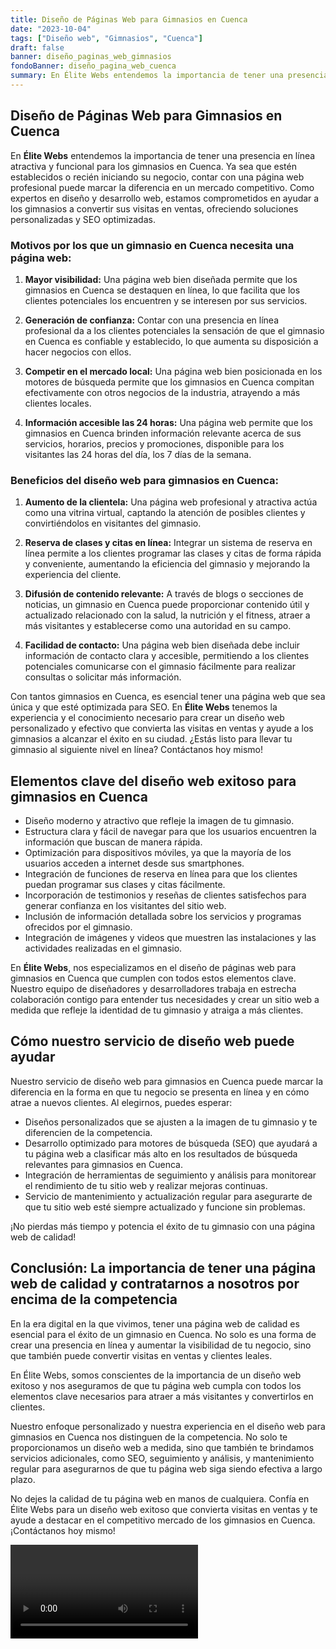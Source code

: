```yaml
---
title: Diseño de Páginas Web para Gimnasios en Cuenca
date: "2023-10-04"
tags: ["Diseño web", "Gimnasios", "Cuenca"]
draft: false
banner: diseño_paginas_web_gimnasios
fondoBanner: diseño_pagina_web_cuenca
summary: En Élite Webs entendemos la importancia de tener una presencia en línea atractiva y funcional para los gimnasios en Cuenca. Ya sea que estén establecidos o recién iniciando su negocio, contar con una página web profesional puede marcar la diferencia en un mercado competitivo. Como expertos en diseño y desarrollo web, estamos comprometidos en ayudar a los gimnasios a convertir sus visitas en ventas, ofreciendo soluciones personalizadas y SEO optimizadas.
---
```



## **Diseño de Páginas Web para Gimnasios en Cuenca**

En **Élite Webs** entendemos la importancia de tener una presencia en línea atractiva y funcional para los gimnasios en Cuenca. Ya sea que estén establecidos o recién iniciando su negocio, contar con una página web profesional puede marcar la diferencia en un mercado competitivo. Como expertos en diseño y desarrollo web, estamos comprometidos en ayudar a los gimnasios a convertir sus visitas en ventas, ofreciendo soluciones personalizadas y SEO optimizadas.

### **Motivos por los que un gimnasio en Cuenca necesita una página web:**

1. **Mayor visibilidad:** Una página web bien diseñada permite que los gimnasios en Cuenca se destaquen en línea, lo que facilita que los clientes potenciales los encuentren y se interesen por sus servicios.

2. **Generación de confianza:** Contar con una presencia en línea profesional da a los clientes potenciales la sensación de que el gimnasio en Cuenca es confiable y establecido, lo que aumenta su disposición a hacer negocios con ellos.

3. **Competir en el mercado local:** Una página web bien posicionada en los motores de búsqueda permite que los gimnasios en Cuenca compitan efectivamente con otros negocios de la industria, atrayendo a más clientes locales.

4. **Información accesible las 24 horas:** Una página web permite que los gimnasios en Cuenca brinden información relevante acerca de sus servicios, horarios, precios y promociones, disponible para los visitantes las 24 horas del día, los 7 días de la semana.

### **Beneficios del diseño web para gimnasios en Cuenca:**

1. **Aumento de la clientela:** Una página web profesional y atractiva actúa como una vitrina virtual, captando la atención de posibles clientes y convirtiéndolos en visitantes del gimnasio.

2. **Reserva de clases y citas en línea:** Integrar un sistema de reserva en línea permite a los clientes programar las clases y citas de forma rápida y conveniente, aumentando la eficiencia del gimnasio y mejorando la experiencia del cliente.

3. **Difusión de contenido relevante:** A través de blogs o secciones de noticias, un gimnasio en Cuenca puede proporcionar contenido útil y actualizado relacionado con la salud, la nutrición y el fitness, atraer a más visitantes y establecerse como una autoridad en su campo.

4. **Facilidad de contacto:** Una página web bien diseñada debe incluir información de contacto clara y accesible, permitiendo a los clientes potenciales comunicarse con el gimnasio fácilmente para realizar consultas o solicitar más información.

Con tantos gimnasios en Cuenca, es esencial tener una página web que sea única y que esté optimizada para SEO. En **Élite Webs** tenemos la experiencia y el conocimiento necesario para crear un diseño web personalizado y efectivo que convierta las visitas en ventas y ayude a los gimnasios a alcanzar el éxito en su ciudad. ¿Estás listo para llevar tu gimnasio al siguiente nivel en línea? Contáctanos hoy mismo!

<GifSeo />

<Cta />

## Elementos clave del diseño web exitoso para gimnasios en Cuenca

- Diseño moderno y atractivo que refleje la imagen de tu gimnasio.
- Estructura clara y fácil de navegar para que los usuarios encuentren la información que buscan de manera rápida.
- Optimización para dispositivos móviles, ya que la mayoría de los usuarios acceden a internet desde sus smartphones.
- Integración de funciones de reserva en línea para que los clientes puedan programar sus clases y citas fácilmente.
- Incorporación de testimonios y reseñas de clientes satisfechos para generar confianza en los visitantes del sitio web.
- Inclusión de información detallada sobre los servicios y programas ofrecidos por el gimnasio.
- Integración de imágenes y videos que muestren las instalaciones y las actividades realizadas en el gimnasio.

En **Élite Webs**, nos especializamos en el diseño de páginas web para gimnasios en Cuenca que cumplen con todos estos elementos clave. Nuestro equipo de diseñadores y desarrolladores trabaja en estrecha colaboración contigo para entender tus necesidades y crear un sitio web a medida que refleje la identidad de tu gimnasio y atraiga a más clientes.

## Cómo nuestro servicio de diseño web puede ayudar

Nuestro servicio de diseño web para gimnasios en Cuenca puede marcar la diferencia en la forma en que tu negocio se presenta en línea y en cómo atrae a nuevos clientes. Al elegirnos, puedes esperar:

- Diseños personalizados que se ajusten a la imagen de tu gimnasio y te diferencien de la competencia.
- Desarrollo optimizado para motores de búsqueda (SEO) que ayudará a tu página web a clasificar más alto en los resultados de búsqueda relevantes para gimnasios en Cuenca.
- Integración de herramientas de seguimiento y análisis para monitorear el rendimiento de tu sitio web y realizar mejoras continuas.
- Servicio de mantenimiento y actualización regular para asegurarte de que tu sitio web esté siempre actualizado y funcione sin problemas.

¡No pierdas más tiempo y potencia el éxito de tu gimnasio con una página web de calidad!

## Conclusión: La importancia de tener una página web de calidad y contratarnos a nosotros por encima de la competencia

En la era digital en la que vivimos, tener una página web de calidad es esencial para el éxito de un gimnasio en Cuenca. No solo es una forma de crear una presencia en línea y aumentar la visibilidad de tu negocio, sino que también puede convertir visitas en ventas y clientes leales.

En Élite Webs, somos conscientes de la importancia de un diseño web exitoso y nos aseguramos de que tu página web cumpla con todos los elementos clave necesarios para atraer a más visitantes y convertirlos en clientes.

Nuestro enfoque personalizado y nuestra experiencia en el diseño web para gimnasios en Cuenca nos distinguen de la competencia. No solo te proporcionamos un diseño web a medida, sino que también te brindamos servicios adicionales, como SEO, seguimiento y análisis, y mantenimiento regular para asegurarnos de que tu página web siga siendo efectiva a largo plazo.

No dejes la calidad de tu página web en manos de cualquiera. Confía en Élite Webs para un diseño web exitoso que convierta visitas en ventas y te ayude a destacar en el competitivo mercado de los gimnasios en Cuenca. ¡Contáctanos hoy mismo!

<Video />

<CtaBot job="Gimnasios" city="Cuenca" />

<Gmaps query="Cuenca+españa+maps" />
